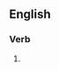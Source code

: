 ==English==

===Verb===
{{head|en|verb form}}

# {{present participle of|fluoresce|lang=en|nocat=1}}